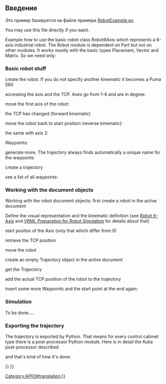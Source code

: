 <languages/>

== Введение ==
Это пример базируется на файле примера [https://github.com/FreeCAD/FreeCAD_sf_master/blob/master/src/Mod/Robot/RobotExample.py RobotExample.py].

You may use this file directly if you want.

Example how to use the basic robot class Robot6Axis which represents a 6-axis industrial robot. The Robot module is  dependent on Part but not on other modules.
It works mostly with the basic types Placement, Vector and Matrix. So we need only:
{{Code|code=
from Robot import *
from Part import *
from FreeCAD import *
}}

=== Basic robot stuff ===
create the robot. If you do not specify another kinematic it becomes a Puma 560
{{Code|code=
rob = Robot6Axis()
print rob
}}

accessing the axis and the TCP. Axes go from 1-6 and are in degree:
{{Code|code=
Start = rob.Tcp
print Start
print rob.Axis1
}}

move the first axis of the robot:
{{Code|code=
rob.Axis1 = 5.0
}}

the TCP has changed (forward kinematic)
{{Code|code=
print rob.Tcp
}}

move the robot back to start position (reverse kinematic):
{{Code|code=
rob.Tcp = Start
print rob.Axis1
}}

the same with axis 2:
{{Code|code=
rob.Axis2 = 5.0
print rob.Tcp
rob.Tcp = Start
print rob.Axis2
}}

Waypoints:
{{Code|code=
w = Waypoint(Placement(),name="Pt",type="LIN")
print w.Name,w.Type,w.Pos,w.Cont,w.Velocity,w.Base,w.Tool
}}

generate more. The trajectory always finds automatically a unique name for the waypoints
{{Code|code=
l = [w]
for i in range(5):
  l.append(Waypoint(Placement(Vector(0,0,i*100),Vector(1,0,0),0),"LIN","Pt"))
}}

create a trajectory  
{{Code|code=
t = Trajectory(l)
print t
for i in range(7):
  t.insertWaypoints(Waypoint(Placement(Vector(0,0,i*100+500),Vector(1,0,0),0),"LIN","Pt"))
}}

see a list of all waypoints:
{{Code|code=
print t.Waypoints
 
del rob,Start,t,l,w
}}

=== Working with the document objects ===

Working with the robot document objects:
first create a robot in the active document
{{Code|code=
if(App.activeDocument() == None):App.newDocument()
 
App.activeDocument().addObject("Robot::RobotObject","Robot")
}}

Define the visual representation and the kinematic definition (see [[Robot_6-Axis|Robot 6-Axis]] and [[VRML Preparation for Robot Simulation|VRML Preparation for Robot Simulation]] for details about that)
{{Code|code=
App.activeDocument().Robot.RobotVrmlFile = App.getResourceDir()+"Mod/Robot/Lib/Kuka/kr500_1.wrl"
App.activeDocument().Robot.RobotKinematicFile = App.getResourceDir()+"Mod/Robot/Lib/Kuka/kr500_1.csv"
}}

start positon of the Axis (only that which differ from 0)
{{Code|code=
App.activeDocument().Robot.Axis2 = -90
App.activeDocument().Robot.Axis3 = 90
}}

retrieve the TCP position 
{{Code|code=
pos = FreeCAD.getDocument("Unnamed").getObject("Robot").Tcp
}}

move the robot
{{Code|code=
pos.move(App.Vector(-10,0,0))
FreeCAD.getDocument("Unnamed").getObject("Robot").Tcp = pos
}}

create an empty Trajectory object in the active document
{{Code|code=
App.activeDocument().addObject("Robot::TrajectoryObject","Trajectory")
}}

get the Trajectory
{{Code|code=
t = App.activeDocument().Trajectory.Trajectory
}}

add the actual TCP position of the robot to the trajectory
{{Code|code=
StartTcp = App.activeDocument().Robot.Tcp
t.insertWaypoints(StartTcp)
App.activeDocument().Trajectory.Trajectory = t
print App.activeDocument().Trajectory.Trajectory
}}

insert some more Waypoints and the start point at the end again:
{{Code|code=
for i in range(7):
  t.insertWaypoints(Waypoint(Placement(Vector(0,1000,i*100+500),Vector(1,0,0),i),"LIN","Pt"))

t.insertWaypoints(StartTcp) # end point of the trajectory
App.activeDocument().Trajectory.Trajectory = t
print App.activeDocument().Trajectory.Trajectory
}}

=== Simulation ===
To be done..... 
 
=== Exporting the trajectory ===
The trajectory is exported by Python. That means for every control cabinet type there is a post-processor
Python module. Here is in detail the Kuka post-processor described
{{Code|code=
from KukaExporter import ExportCompactSub

ExportCompactSub(App.activeDocument().Robot,App.activeDocument().Trajectory,'D:/Temp/TestOut.src')
}}

and that's kind of how it's done:
{{Code|code=
for w in App.activeDocument().Trajectory.Trajectory.Waypoints:
	(A,B,C) = (w.Pos.Rotation.toEuler())
	print ("LIN {X %.3f,Y %.3f,Z %.3f,A %.3f,B %.3f,C %.3f} ; %s"%(w.Pos.Base.x,w.Pos.Base.y,w.Pos.Base.z,A,B,C,w.Name))

}}

{{Robot Tools navi{{#translation:}}}}
{{Userdocnavi{{#translation:}}}}
[[Category:API{{#translation:}}]]